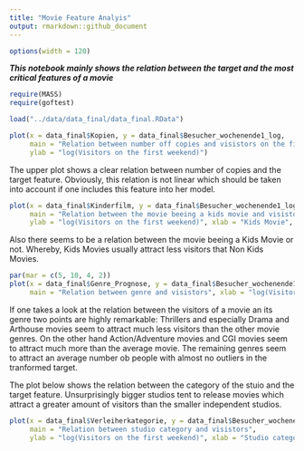 ```yaml
---
title: "Movie Feature Analyis"
output: rmarkdown::github_document
---
```


```r
options(width = 120)
```


***This notebook mainly shows the relation between the target and the most critical features of a movie***

```r
require(MASS)
require(goftest)

load("../data/data_final/data_final.RData")
```


```r
plot(x = data_final$Kopien, y = data_final$Besucher_wochenende1_log,
     main = "Relation between number off copies and visistors on the first weekend", xlab = "#Copies", 
     ylab = "log(Visitors on the first weekend)")
```

The upper plot shows a clear relation between number of copies and the target feature. Obviously, this relation is not 
linear which should be taken into account if one includes this feature into her model.

```r
plot(x = data_final$Kinderfilm, y = data_final$Besucher_wochenende1_log,
     main = "Relation between the movie beeing a kids movie and visistors", 
     ylab = "log(Visitors on the first weekend)", xlab = "Kids Movie",  names = c("Yes", "No"))
```

Also there seems to be a relation between the movie beeing a Kids Movie or not. Whereby, Kids Movies usually attract 
less visitors that Non Kids Movies.

```r
par(mar = c(5, 10, 4, 2))
plot(x = data_final$Genre_Prognose, y = data_final$Besucher_wochenende1_log, horizontal=TRUE, las=2,
     main = "Relation between genre and visistors", xlab = "log(Visitors on the first weekend)", ylab = "")
```

If one takes a look at the relation between the visitors of a movie an its genre two points are highly remarkable: 
Thrillers and especially Drama and Arthouse movies seem to attract much less visitors than the other movie genres. On
the other hand Action/Adventure movies and CGI movies seem to attract much more than the average movie. The
remaining genres seem to attract an average number ob people with almost no outliers in the tranformed target.

The plot below shows the relation between the category of the stuio and the target feature. Unsurprisingly bigger
studios tent to release movies which attract a greater amount of visitors than the smaller independent studios.

```r
plot(x = data_final$Verleiherkategorie, y = data_final$Besucher_wochenende1_log,
     main = "Relation between studio category and visistors",
     ylab = "log(Visitors on the first weekend)", xlab = "Studio category")
```
